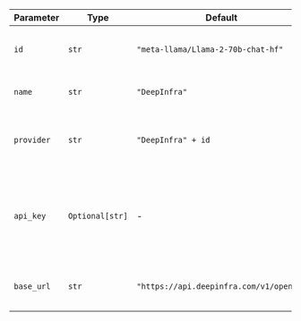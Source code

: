 | Parameter  | Type            | Default                                 | Description                                                                                                                    |
| ---------- | --------------- | --------------------------------------- | ------------------------------------------------------------------------------------------------------------------------------ |
| `id`       | `str`           | `"meta-llama/Llama-2-70b-chat-hf"`      | The specific model ID used for generating responses.                                                                           |
| `name`     | `str`           | `"DeepInfra"`                           | The name identifier for the DeepInfra agent.                                                                                   |
| `provider` | `str`           | `"DeepInfra" + id`                      | The provider of the model, combining "DeepInfra" with the model ID.                                                            |
| `api_key`  | `Optional[str]` | -                                       | The API key for authenticating requests to the DeepInfra service. Retrieved from the environment variable `DEEPINFRA_API_KEY`. |
| `base_url` | `str`           | `"https://api.deepinfra.com/v1/openai"` | The base URL for making API requests to the DeepInfra service.                                                                 |
